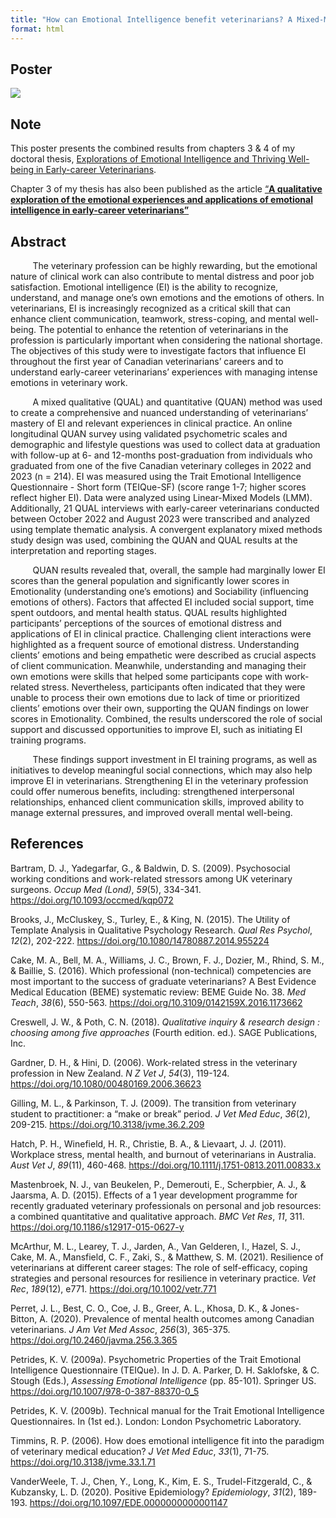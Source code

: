```yaml
---
title: "How can Emotional Intelligence benefit veterinarians? A Mixed-Methods Analysis (Poster)"
format: html
---
```


## Poster

[![](/files/poster-cavepm-2025.png){fig-align="center"}](/files/poster-cavepm-2025.pdf)

## Note

This poster presents the combined results from chapters 3 & 4 of my doctoral thesis, [Explorations of Emotional Intelligence and Thriving Well-being in Early-career Veterinarians](https://hdl.handle.net/10214/29012).

Chapter 3 of my thesis has also been published as the article ["**A qualitative exploration of the emotional experiences and applications of emotional intelligence in early-career veterinarians"**](https://bvajournals.onlinelibrary.wiley.com/doi/10.1002/vetr.5599)

## Abstract

         The veterinary profession can be highly rewarding, but the emotional nature of clinical work can also contribute to mental distress and poor job satisfaction. Emotional intelligence (EI) is the ability to recognize, understand, and manage one's own emotions and the emotions of others. In veterinarians, EI is increasingly recognized as a critical skill that can enhance client communication, teamwork, stress-coping, and mental well-being. The potential to enhance the retention of veterinarians in the profession is particularly important when considering the national shortage. The objectives of this study were to investigate factors that influence EI throughout the first year of Canadian veterinarians’ careers and to understand early-career veterinarians’ experiences with managing intense emotions in veterinary work.

         A mixed qualitative (QUAL) and quantitative (QUAN) method was used to create a comprehensive and nuanced understanding of veterinarians’ mastery of EI and relevant experiences in clinical practice. An online longitudinal QUAN survey using validated psychometric scales and demographic and lifestyle questions was used to collect data at graduation with follow-up at 6- and 12-months post-graduation from individuals who graduated from one of the five Canadian veterinary colleges in 2022 and 2023 (n = 214). EI was measured using the Trait Emotional Intelligence Questionnaire - Short form (TEIQue-SF) (score range 1-7; higher scores reflect higher EI). Data were analyzed using Linear-Mixed Models (LMM). Additionally, 21 QUAL interviews with early-career veterinarians conducted between October 2022 and August 2023 were transcribed and analyzed using template thematic analysis. A convergent explanatory mixed methods study design was used, combining the QUAN and QUAL results at the interpretation and reporting stages.

         QUAN results revealed that, overall, the sample had marginally lower EI scores than the general population and significantly lower scores in Emotionality (understanding one’s emotions) and Sociability (influencing emotions of others). Factors that affected EI included social support, time spent outdoors, and mental health status. QUAL results highlighted participants’ perceptions of the sources of emotional distress and applications of EI in clinical practice. Challenging client interactions were highlighted as a frequent source of emotional distress. Understanding clients’ emotions and being empathetic were described as crucial aspects of client communication. Meanwhile, understanding and managing their own emotions were skills that helped some participants cope with work-related stress. Nevertheless, participants often indicated that they were unable to process their own emotions due to lack of time or prioritized clients’ emotions over their own, supporting the QUAN findings on lower scores in Emotionality. Combined, the results underscored the role of social support and discussed opportunities to improve EI, such as initiating EI training programs.

         These findings support investment in EI training programs, as well as initiatives to develop meaningful social connections, which may also help improve EI in veterinarians. Strengthening EI in the veterinary profession could offer numerous benefits, including: strengthened interpersonal relationships, enhanced client communication skills, improved ability to manage external pressures, and improved overall mental well-being.

## References

Bartram, D. J., Yadegarfar, G., & Baldwin, D. S. (2009). Psychosocial working conditions and work-related stressors among UK veterinary surgeons. *Occup Med (Lond)*, *59*(5), 334-341. <https://doi.org/10.1093/occmed/kqp072>

Brooks, J., McCluskey, S., Turley, E., & King, N. (2015). The Utility of Template Analysis in Qualitative Psychology Research. *Qual Res Psychol*, *12*(2), 202-222. <https://doi.org/10.1080/14780887.2014.955224>

Cake, M. A., Bell, M. A., Williams, J. C., Brown, F. J., Dozier, M., Rhind, S. M., & Baillie, S. (2016). Which professional (non-technical) competencies are most important to the success of graduate veterinarians? A Best Evidence Medical Education (BEME) systematic review: BEME Guide No. 38. *Med Teach*, *38*(6), 550-563. <https://doi.org/10.3109/0142159X.2016.1173662>

Creswell, J. W., & Poth, C. N. (2018). *Qualitative inquiry & research design : choosing among five approaches* (Fourth edition. ed.). SAGE Publications, Inc.

Gardner, D. H., & Hini, D. (2006). Work-related stress in the veterinary profession in New Zealand. *N Z Vet J*, *54*(3), 119-124. <https://doi.org/10.1080/00480169.2006.36623>

Gilling, M. L., & Parkinson, T. J. (2009). The transition from veterinary student to practitioner: a "make or break" period. *J Vet Med Educ*, *36*(2), 209-215. <https://doi.org/10.3138/jvme.36.2.209>

Hatch, P. H., Winefield, H. R., Christie, B. A., & Lievaart, J. J. (2011). Workplace stress, mental health, and burnout of veterinarians in Australia. *Aust Vet J*, *89*(11), 460-468. <https://doi.org/10.1111/j.1751-0813.2011.00833.x>

Mastenbroek, N. J., van Beukelen, P., Demerouti, E., Scherpbier, A. J., & Jaarsma, A. D. (2015). Effects of a 1 year development programme for recently graduated veterinary professionals on personal and job resources: a combined quantitative and qualitative approach. *BMC Vet Res*, *11*, 311. <https://doi.org/10.1186/s12917-015-0627-y>

McArthur, M. L., Learey, T. J., Jarden, A., Van Gelderen, I., Hazel, S. J., Cake, M. A., Mansfield, C. F., Zaki, S., & Matthew, S. M. (2021). Resilience of veterinarians at different career stages: The role of self-efficacy, coping strategies and personal resources for resilience in veterinary practice. *Vet Rec*, *189*(12), e771. <https://doi.org/10.1002/vetr.771>

Perret, J. L., Best, C. O., Coe, J. B., Greer, A. L., Khosa, D. K., & Jones-Bitton, A. (2020). Prevalence of mental health outcomes among Canadian veterinarians. *J Am Vet Med Assoc*, *256*(3), 365-375. <https://doi.org/10.2460/javma.256.3.365>

Petrides, K. V. (2009a). Psychometric Properties of the Trait Emotional Intelligence Questionnaire (TEIQue). In J. D. A. Parker, D. H. Saklofske, & C. Stough (Eds.), *Assessing Emotional Intelligence* (pp. 85-101). Springer US. <https://doi.org/10.1007/978-0-387-88370-0_5>

Petrides, K. V. (2009b). Technical manual for the Trait Emotional Intelligence Questionnaires. In (1st ed.). London: London Psychometric Laboratory.

Timmins, R. P. (2006). How does emotional intelligence fit into the paradigm of veterinary medical education? *J Vet Med Educ*, *33*(1), 71-75. <https://doi.org/10.3138/jvme.33.1.71>

VanderWeele, T. J., Chen, Y., Long, K., Kim, E. S., Trudel-Fitzgerald, C., & Kubzansky, L. D. (2020). Positive Epidemiology? *Epidemiology*, *31*(2), 189-193. <https://doi.org/10.1097/EDE.0000000000001147>
